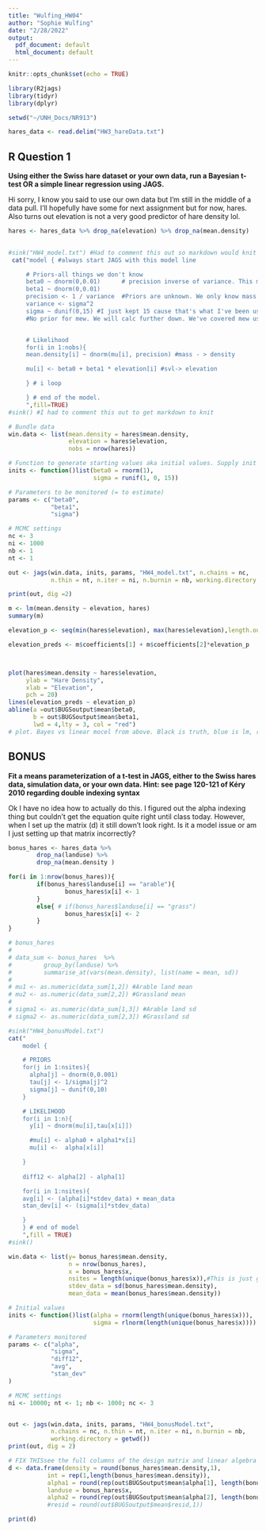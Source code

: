 ```yaml
---
title: "Wulfing_HW04"
author: "Sophie Wulfing"
date: "2/28/2022"
output:
  pdf_document: default
  html_document: default
---
```


```r
knitr::opts_chunk$set(echo = TRUE)

library(R2jags)
library(tidyr)
library(dplyr)

setwd("~/UNH_Docs/NR913")

hares_data <- read.delim("HW3_hareData.txt")

```

## R Question 1

**Using either the Swiss hare dataset or your own data, run a Bayesian t-test OR a simple linear 
regression using JAGS.**

Hi sorry, I know you said to use our own data but I'm still in the middle of a data pull. I'll hopefully have some for next assignment but for now, hares. Also turns out elevation is not a very good predictor of hare density lol.

```r
hares <- hares_data %>% drop_na(elevation) %>% drop_na(mean.density)
  

#sink("HW4_model.txt") #Had to comment this out so markdown would knit
 cat("model { #always start JAGS with this model line

     # Priors-all things we don't know
     beta0 ~ dnorm(0,0.01)		# precision inverse of variance. This means huge variance
     beta1 ~ dnorm(0,0.01)
     precision <- 1 / variance	#Priors are unknown. We only know mass and svl
     variance <- sigma^2
     sigma ~ dunif(0,15) #I just kept 15 cause that's what I've been using
     #No prior for mew. We will calc further down. We've covered mew using priors for b0 and b1


     # Likelihood
     for(i in 1:nobs){
     mean.density[i] ~ dnorm(mu[i], precision) #mass - > density

     mu[i] <- beta0 + beta1 * elevation[i] #svl-> elevation

     } # i loop

     } # end of the model.
     ",fill=TRUE)
#sink() #I had to comment this out to get markdown to knit

# Bundle data
win.data <- list(mean.density = hares$mean.density, 
                 elevation = hares$elevation, 
                 nobs = nrow(hares))

# Function to generate starting values aka initial values. Supply init vals
inits <- function()list(beta0 = rnorm(1), 
                        sigma = runif(1, 0, 15))

# Parameters to be monitored (= to estimate)
params <- c("beta0", 
            "beta1", 
            "sigma")

# MCMC settings
nc <- 3
ni <- 1000
nb <- 1
nt <- 1

out <- jags(win.data, inits, params, "HW4_model.txt", n.chains = nc, 
            n.thin = nt, n.iter = ni, n.burnin = nb, working.directory = getwd())

print(out, dig =2) 

m <- lm(mean.density ~ elevation, hares)
summary(m)

elevation_p <- seq(min(hares$elevation), max(hares$elevation),length.out = length(hares$elevation))

elevation_preds <- m$coefficients[1] + m$coefficients[2]*elevation_p



plot(hares$mean.density ~ hares$elevation, 
     ylab = "Hare Density", 
     xlab = "Elevation",
     pch = 20)
lines(elevation_preds ~ elevation_p)
abline(a =out$BUGSoutput$mean$beta0, 
       b = out$BUGSoutput$mean$beta1,
       lwd = 4,lty = 3, col = "red")
# plot. Bayes vs linear mocel from above. Black is truth, blue is lm, red is bayes

```

\newpage

## BONUS

**Fit a means parameterization of a t-test in JAGS, either to the Swiss hares data, 
simulation data, or your own data. Hint: see page 120-121 of Kéry 2010 regarding double indexing syntax**

Ok I have no idea how to actually do this. I figured out the alpha indexing thing but couldn't get the equation quite right until class today. However, when I set up the matrix (d) it still down't look right. Is it a model issue or am I just setting up that matrix incorrectly?

```r
bonus_hares <- hares_data %>% 
        drop_na(landuse) %>% 
        drop_na(mean.density )

for(i in 1:nrow(bonus_hares)){
        if(bonus_hares$landuse[i] == "arable"){
                bonus_hares$x[i] <- 1
        }
        else{ # if(bonus_hares$landuse[i] == "grass")
                bonus_hares$x[i] <- 2
        }
}

# bonus_hares
# 
# data_sum <- bonus_hares  %>%
#         group_by(landuse) %>%
#         summarise_at(vars(mean.density), list(name = mean, sd))
# 
# mu1 <- as.numeric(data_sum[1,2]) #Arable land mean
# mu2 <- as.numeric(data_sum[2,2]) #Grassland mean
# 
# sigma1 <- as.numeric(data_sum[1,3]) #Arable land sd
# sigma2 <- as.numeric(data_sum[2,3]) #Grassland sd

#sink("HW4_bonusModel.txt")
cat(" 
    model {

    # PRIORS
    for(j in 1:nsites){
      alpha[j] ~ dnorm(0,0.001)
      tau[j] <- 1/sigma[j]^2
      sigma[j] ~ dunif(0,10)
    }

    # LIKELIHOOD
    for(i in 1:n){
      y[i] ~ dnorm(mu[i],tau[x[i]])

      #mu[i] <- alpha0 + alpha1*x[i]
      mu[i] <-  alpha[x[i]]

    }
    
    diff12 <- alpha[2] - alpha[1]

    for(i in 1:nsites){
    avg[i] <- (alpha[i]*stdev_data) + mean_data
    stan_dev[i] <- (sigma[i]*stdev_data) 

    }
    } # end of model  
    ",fill = TRUE)
#sink()

win.data <- list(y= bonus_hares$mean.density,
                 n = nrow(bonus_hares),
                 x = bonus_hares$x,
                 nsites = length(unique(bonus_hares$x)),#This is just going to be 2
                 stdev_data = sd(bonus_hares$mean.density),
                 mean_data = mean(bonus_hares$mean.density))

# Initial values
inits <- function()list(alpha = rnorm(length(unique(bonus_hares$x))), 
                        sigma = rlnorm(length(unique(bonus_hares$x))))

# Parameters monitored
params <- c("alpha",
            "sigma",
            "diff12",
            "avg",
            "stan_dev"
) 

# MCMC settings
ni <- 10000; nt <- 1; nb <- 1000; nc <- 3


out <- jags(win.data, inits, params, "HW4_bonusModel.txt", 
            n.chains = nc, n.thin = nt, n.iter = ni, n.burnin = nb, 
            working.directory = getwd())
print(out, dig = 2)

# FIX THISsee the full columns of the design matrix and linear algebra
d <- data.frame(density = round(bonus_hares$mean.density,1),
           int = rep(1,length(bonus_hares$mean.density)),
           alpha1 = round(rep(out$BUGSoutput$mean$alpha[1], length(bonus_hares$mean.density)),1),
           landuse = bonus_hares$x,
           alpha2 = round(rep(out$BUGSoutput$mean$alpha[2], length(bonus_hares$mean.density)),1))
           #resid = round(out$BUGSoutput$mean$resid,1))

print(d)

```

